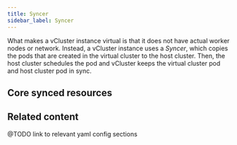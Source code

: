 ```yaml
---
title: Syncer
sidebar_label: Syncer
---
```




What makes a vCluster instance virtual is that it does not have actual worker nodes or network. 
Instead, a vCluster instance uses a _Syncer_, which copies the pods that are created in the virtual cluster to the host cluster.
Then, the host cluster schedules the pod and vCluster keeps the virtual cluster pod and host cluster pod in sync.

## Core synced resources

<CoreSyncedResources/>


## Related content

@TODO link to relevant yaml config sections